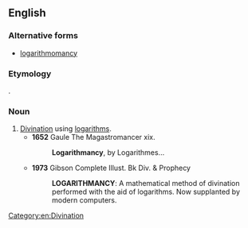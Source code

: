 ==English==

===Alternative forms===
* [[logarithmomancy]]

===Etymology===
{{blend|logarithm|arithmancy|lang=en}}.

===Noun===
{{en-noun|-}}

# [[divination|Divination]] using [[logarithm]]s.
#*'''1652''' Gaule The Magastromancer xix.
#*:'''Logarithmancy''', by Logarithmes...
#*'''1973''' Gibson Complete Illust. Bk Div. & Prophecy
#*:'''LOGARITHMANCY''': A mathematical method of divination performed with the aid of logarithms. Now supplanted by modern computers.

[[Category:en:Divination]]
